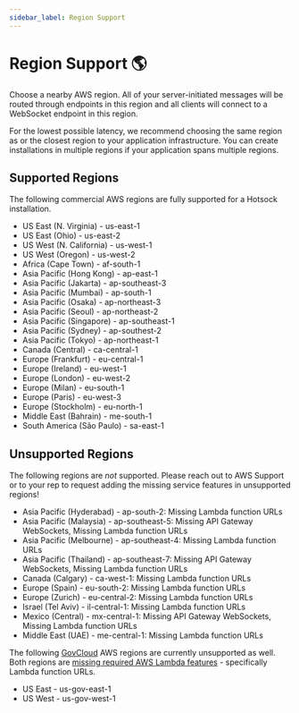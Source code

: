 ```yaml
---
sidebar_label: Region Support
---
```


# Region Support 🌎

Choose a nearby AWS region. All of your server-initiated messages will be routed through endpoints in this region and all clients will connect to a WebSocket endpoint in this region.

For the lowest possible latency, we recommend choosing the same region as or the closest region to your application infrastructure. You can create installations in multiple regions if your application spans multiple regions.

## Supported Regions

The following commercial AWS regions are fully supported for a Hotsock installation.

- US East (N. Virginia) - us-east-1
- US East (Ohio) - us-east-2
- US West (N. California) - us-west-1
- US West (Oregon) - us-west-2
- Africa (Cape Town) - af-south-1
- Asia Pacific (Hong Kong) - ap-east-1
- Asia Pacific (Jakarta) - ap-southeast-3
- Asia Pacific (Mumbai) - ap-south-1
- Asia Pacific (Osaka) - ap-northeast-3
- Asia Pacific (Seoul) - ap-northeast-2
- Asia Pacific (Singapore) - ap-southeast-1
- Asia Pacific (Sydney) - ap-southest-2
- Asia Pacific (Tokyo) - ap-northeast-1
- Canada (Central) - ca-central-1
- Europe (Frankfurt) - eu-central-1
- Europe (Ireland) - eu-west-1
- Europe (London) - eu-west-2
- Europe (Milan) - eu-south-1
- Europe (Paris) - eu-west-3
- Europe (Stockholm) - eu-north-1
- Middle East (Bahrain) - me-south-1
- South America (São Paulo) - sa-east-1

## Unsupported Regions

The following regions are _not_ supported. Please reach out to AWS Support or to your rep to request adding the missing service features in unsupported regions!

- Asia Pacific (Hyderabad) - ap-south-2: Missing Lambda function URLs
- Asia Pacific (Malaysia) - ap-southeast-5: Missing API Gateway WebSockets, Missing Lambda function URLs
- Asia Pacific (Melbourne) - ap-southeast-4: Missing Lambda function URLs
- Asia Pacific (Thailand) - ap-southeast-7: Missing API Gateway WebSockets, Missing Lambda function URLs
- Canada (Calgary) - ca-west-1: Missing Lambda function URLs
- Europe (Spain) - eu-south-2: Missing Lambda function URLs
- Europe (Zurich) - eu-central-2: Missing Lambda function URLs
- Israel (Tel Aviv) - il-central-1: Missing Lambda function URLs
- Mexico (Central) - mx-central-1: Missing API Gateway WebSockets, Missing Lambda function URLs
- Middle East (UAE) - me-central-1: Missing Lambda function URLs

The following [GovCloud](https://aws.amazon.com/govcloud-us/) AWS regions are currently unsupported as well. Both regions are [missing required AWS Lambda features](https://docs.aws.amazon.com/govcloud-us/latest/UserGuide/govcloud-lambda.html#govcloud-lambda-diffs) - specifically Lambda function URLs.

- US East - us-gov-east-1
- US West - us-gov-west-1
